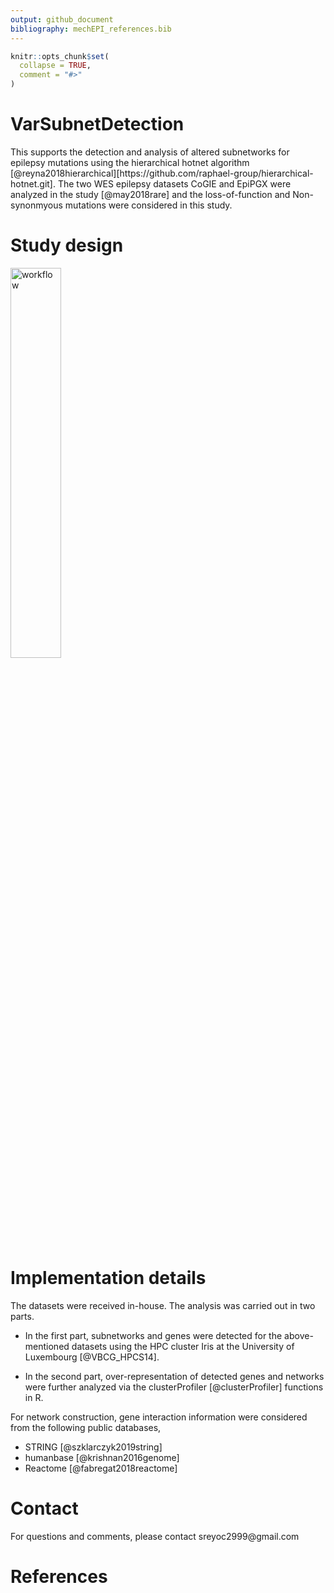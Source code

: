 ```yaml
---
output: github_document
bibliography: mechEPI_references.bib
---
```


<!-- README.md is generated from README.Rmd. Please edit that file -->

```r
knitr::opts_chunk$set(
  collapse = TRUE,
  comment = "#>"
)
```

# VarSubnetDetection
This supports the detection and analysis of altered subnetworks for epilepsy mutations using the hierarchical hotnet algorithm [@reyna2018hierarchical][https://github.com/raphael-group/hierarchical-hotnet.git]. The two WES epilepsy datasets CoGIE and EpiPGX were analyzed in the study [@may2018rare] and the loss-of-function and Non-synonmyous mutations were considered in this study.


# Study design
![](figures/rare_variant_wfl.png "workflow"){width=40%}

# Implementation details
The datasets were received in-house. The analysis was carried out in two parts. 

- In the first part, subnetworks and genes were detected for the above-mentioned datasets using the HPC cluster Iris at the University of Luxembourg [@VBCG_HPCS14].

- In the second part, over-representation of detected genes and networks were further analyzed via the clusterProfiler [@clusterProfiler] functions in R. 

For network construction, gene interaction information were considered from the following public databases,  

- STRING [@szklarczyk2019string]
- humanbase [@krishnan2016genome]
- Reactome [@fabregat2018reactome]


# Contact
For questions and comments, please contact sreyoc2999@gmail.com

# References
